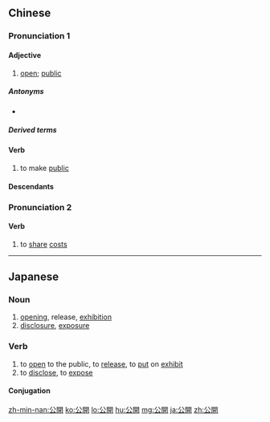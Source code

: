 {{also|公开}}
==Chinese==
{{zh-forms|s=公开}}

===Pronunciation 1===
{{zh-pron
|m=gōngkāi
|c=gung1 hoi1
|h=pfs=kûng-khôi
|md=gŭng-kăi
|mn=kong-khai
|w=1kon khe
|cat=a,v
}}

====Adjective====
{{zh-adj}}

# [[open]]; [[public]]

=====Antonyms=====
* {{zh-l|秘密}}

=====Derived terms=====
{{zh-der|公開化|公開賽|公開信|首次公開募股|首次公開發行}}

====Verb====
{{zh-verb}}

# to make [[public]]

====Descendants====
{{CJKV||こうかい|공개|công khai}}

===Pronunciation 2===
{{zh-pron
|mn=kong-khui
|cat=v
}}

====Verb====
{{zh-verb}}

# {{lb|zh|Min Nan}} to [[share]] [[cost]]s

{{zh-cat|Elementary}}

----

==Japanese==
{{ja-kanjitab|こう|かい|yomi=on}}

===Noun===
{{ja-noun|こうかい|hhira=こうくわい}}

# [[opening]], release, [[exhibition]]
# [[disclosure]], [[exposure]]

===Verb===
{{ja-verb-suru|こうかい|hhira=こうくわい}}

# to [[open]] to the public, to [[release]], to [[put]] on [[exhibit]]
# to [[disclose]], to [[expose]]

====Conjugation====
{{ja-suru|こうかい}}

[[zh-min-nan:公開]]
[[ko:公開]]
[[lo:公開]]
[[hu:公開]]
[[mg:公開]]
[[ja:公開]]
[[zh:公開]]